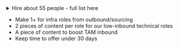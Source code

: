 <details>
<summary>Hire about 55 people - full list here</summary>

We do not expect to make all these hires in Q4 - the low ones in particular are more of a stretch goal. We expect to make about ~55 hires in Q4 in total. 

**High**

* Backend Engineer - Feature Flags - Zbynek
* Product Manager	1 - Zbynek
* Product Engineer - Surveys - Zbynek
* Product Engineer - Platform Features - Rune
* Product Engineer - Web Analytics - Rune
* Pipelines Engineer - Data Warehouse - Mark
* Pipelines Engineer - Data Warehouse - Mark
* Product Engineer - Messaging - Mark
* Product Engineer - Messaging - Mark
* Graphic Designer - Coua
* Product Engineer	PostHog AI - Julia
* Design Engineer	PostHog AI - Julia
* Product Engineer	Array - Julia
* Customer Success Manager 1 - Coua/Julia
* Customer Success Manager 2 - Coua/Julia
* Support Engineer 1 - Coua/Julia
* Developer who loves writing - Coua
* Technical Account Manager 1 - Coua/Julia
* Technical Account Manager 2 - Coua/Julia
* Technical Account Manager 3 - Coua/Julia
* Technical Account Manager 4 - Coua/Julia
* Technical Account Manager 5 - Coua/Julia


**Medium** 

* ~~Product Engineer - Experiments - Zbynek~~
* Product Manager 2 - Zbynek
* Product Engineer - Platform Features - Rune
* Product Engineer - Product Analytics Insights - Rune
* Product Engineer - Datawarehouse - Mark
* Backend Engineer - Ingestion - Mark
* Product Engineer - LLM Analytics - Julia
* Product Engineer - LLM Analytics - Julia
* Clickhouse Engineer	- Mark
* Onboarding Specialist - Coua/Julia
* Customer Success Manager 3 - Coua/Julia
* Customer Success Manager 4 - Coua/Julia
* Support Engineer 2 - Coua/Julia
* Developer who loves writing - Coua
* Developer who loves teaching - Coua
* Developer who loves teaching - Coua
* Technical Account Manager 6 - Coua/Julia
* Technical Account Manager 7 - Coua/Julia
* Technical Account Manager 8 - Coua/Julia
* Technical Account Manager 9 - Coua/Julia


  
**Low**

* Finance hire - Fraser
* Backend Engineer - Error Tracking - Zbynek
* Product Engineer - Customer Analytics - Rune
* Backend Engineer - Ingestion - Mark
* Onboarding Specialist (SF) - Coua/Julia
* Community Manager - Coua
* Design Engineer -	Brand & Vibes - Yari

The sections are not stack-ranked. 
</details>

* Make 1+ for infra roles from outbound/sourcing
* 2 pieces of content per role for our low-inbound technical roles
* A piece of content to boost TAM inbound 
* Keep time to offer under 30 days 
